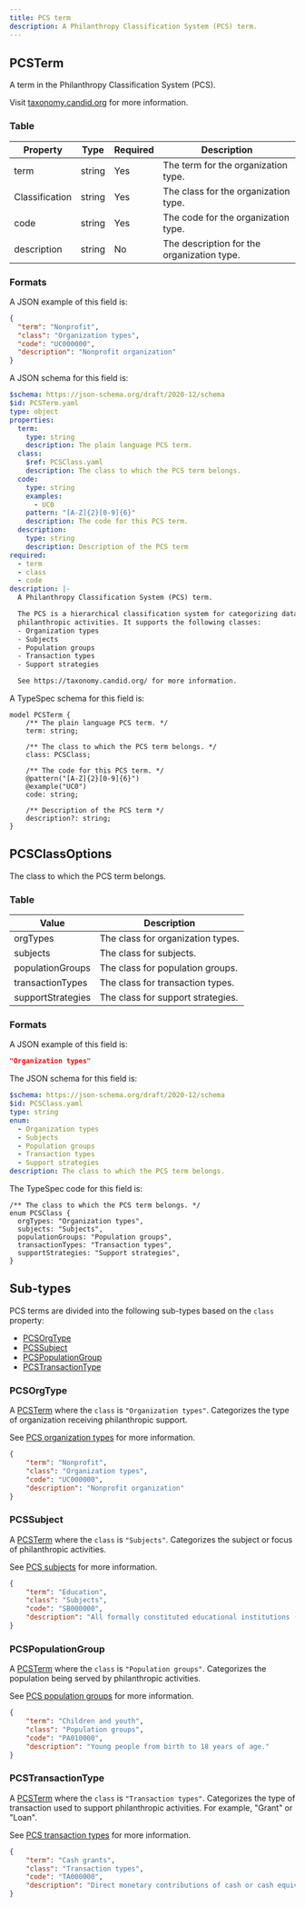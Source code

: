 ```yaml
---
title: PCS term
description: A Philanthropy Classification System (PCS) term.
---
```



## PCSTerm

A term in the Philanthropy Classification System (PCS).

Visit [taxonomy.candid.org](https://taxonomy.candid.org/) for more information.

### Table

| Property       | Type   | Required | Description                                |
| -------------- | ------ | -------- | ------------------------------------------ |
| term           | string | Yes      | The term for the organization type.        |
| Classification | string | Yes      | The class for the organization type.       |
| code           | string | Yes      | The code for the organization type.        |
| description    | string | No       | The description for the organization type. |

### Formats

<Tabs>
  <TabItem label="Example">

A JSON example of this field is:

```json
{
  "term": "Nonprofit",
  "class": "Organization types",
  "code": "UC000000",
  "description": "Nonprofit organization"
}
```

  </TabItem>
  <TabItem label="JSON Schema">

A JSON schema for this field is:

```yaml
$schema: https://json-schema.org/draft/2020-12/schema
$id: PCSTerm.yaml
type: object
properties:
  term:
    type: string
    description: The plain language PCS term.
  class:
    $ref: PCSClass.yaml
    description: The class to which the PCS term belongs.
  code:
    type: string
    examples:
      - UC0
    pattern: "[A-Z]{2}[0-9]{6}"
    description: The code for this PCS term.
  description:
    type: string
    description: Description of the PCS term
required:
  - term
  - class
  - code
description: |-
  A Philanthropy Classification System (PCS) term.

  The PCS is a hierarchical classification system for categorizing data related to
  philanthropic activities. It supports the following classes:
  - Organization types
  - Subjects
  - Population groups
  - Transaction types
  - Support strategies

  See https://taxonomy.candid.org/ for more information.
```

  </TabItem>
  <TabItem label="TypeSpec">

A TypeSpec schema for this field is:

```typespec
model PCSTerm {
    /** The plain language PCS term. */
    term: string;

    /** The class to which the PCS term belongs. */
    class: PCSClass;

    /** The code for this PCS term. */
    @pattern("[A-Z]{2}[0-9]{6}")
    @example("UC0")
    code: string;

    /** Description of the PCS term */
    description?: string;
}
```

</TabItem>
</Tabs>

## PCSClassOptions

The class to which the PCS term belongs.

### Table

| Value             | Description                       |
| ----------------- | --------------------------------- |
| orgTypes          | The class for organization types. |
| subjects          | The class for subjects.           |
| populationGroups  | The class for population groups.  |
| transactionTypes  | The class for transaction types.  |
| supportStrategies | The class for support strategies. |

### Formats

<Tabs>
  <TabItem label="Example">

A JSON example of this field is:

```json
"Organization types"
```

  </TabItem>

  <TabItem label="JSON Schema">

The JSON schema for this field is:

```yaml
$schema: https://json-schema.org/draft/2020-12/schema
$id: PCSClass.yaml
type: string
enum:
  - Organization types
  - Subjects
  - Population groups
  - Transaction types
  - Support strategies
description: The class to which the PCS term belongs.
```

  </TabItem>

  <TabItem label="TypeSpec">

The TypeSpec code for this field is:

```tsp
/** The class to which the PCS term belongs. */
enum PCSClass {
  orgTypes: "Organization types",
  subjects: "Subjects",
  populationGroups: "Population groups",
  transactionTypes: "Transaction types",
  supportStrategies: "Support strategies",
}
```

  </TabItem>
</Tabs>

## Sub-types

PCS terms are divided into the following sub-types based on the `class` property:

- [PCSOrgType](#pcsorgtype)
- [PCSSubject](#pcssubject)
- [PCSPopulationGroup](#pcspopulationgroup)
- [PCSTransactionType](#pcstransactiontype)

### PCSOrgType

A [PCSTerm](#pcsterm) where the `class` is `"Organization types"`. Categorizes the type of organization receiving philanthropic support.

See [PCS organization types](https://taxonomy.candid.org/organization-type) for more information.

```json
{
    "term": "Nonprofit",
    "class": "Organization types",
    "code": "UC000000",
    "description": "Nonprofit organization"
}
```

### PCSSubject

A [PCSTerm](#pcsterm) where the `class` is `"Subjects"`. Categorizes the subject or focus of philanthropic activities.

See [PCS subjects](https://taxonomy.candid.org/subject) for more information.

```json
{
    "term": "Education",
    "class": "Subjects",
    "code": "SB000000",
    "description": "All formally constituted educational institutions (except art and performing art schools) and projects or activities."
}
```

### PCSPopulationGroup

A [PCSTerm](#pcsterm) where the `class` is `"Population groups"`. Categorizes the population being served by philanthropic activities.

See [PCS population groups](https://taxonomy.candid.org/population-group) for more information.

```json
{
    "term": "Children and youth",
    "class": "Population groups",
    "code": "PA010000",
    "description": "Young people from birth to 18 years of age."
}
```

### PCSTransactionType

A [PCSTerm](#pcsterm) where the `class` is `"Transaction types"`. Categorizes the type of transaction used to support philanthropic activities. For example, "Grant" or "Loan".

See [PCS transaction types](https://taxonomy.candid.org/transaction-type) for more information.

```json
{
    "term": "Cash grants",
    "class": "Transaction types",
    "code": "TA000000",
    "description": "Direct monetary contributions of cash or cash equivalents."
}
```
